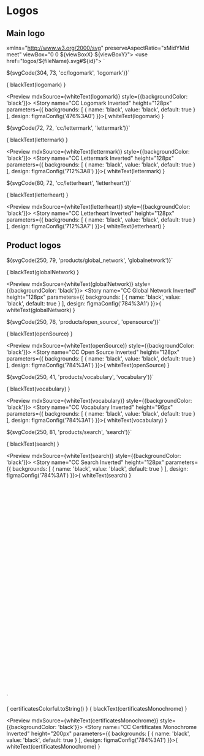 
<Meta title="Assets/Logos" />

# Logos

## Main logo

  xmlns="http://www.w3.org/2000/svg"
  preserveAspectRatio="xMidYMid meet"
  viewBox="0 0 ${viewBoxX} ${viewBoxY}">
  <use href="logos/${fileName}.svg#${id}"></use>
</svg>`



${svgCode(304, 73, 'cc/logomark', 'logomark')}`

<Preview mdxSource={blackText(logomark)}>
  <Story name="CC Logomark" height="128px" parameters={{
    design: figmaConfig('1%3A13')
  }}>{
    blackText(logomark)
  }</Story>
</Preview>

<Preview mdxSource={whiteText(logomark)} style={{backgroundColor: 'black'}}>
  <Story name="CC Logomark Inverted" height="128px" parameters={{
    backgrounds: [
      { name: 'black', value: 'black', default: true }
    ],
    design: figmaConfig('476%3A0')
  }}>{
    whiteText(logomark)
  }</Story>
</Preview>

${svgCode(72, 72, 'cc/lettermark', 'lettermark')}`

<Preview mdxSource={blackText(lettermark)}>
  <Story name="CC Lettermark" height="128px" parameters={{
    design: figmaConfig('712%3A8')
  }}>{
    blackText(lettermark)
  }</Story>
</Preview>

<Preview mdxSource={whiteText(lettermark)} style={{backgroundColor: 'black'}}>
  <Story name="CC Lettermark Inverted" height="128px" parameters={{
    backgrounds: [
      { name: 'black', value: 'black', default: true }
    ],
    design: figmaConfig('712%3A8')
  }}>{
    whiteText(lettermark)
  }</Story>
</Preview>

${svgCode(80, 72, 'cc/letterheart', 'letterheart')}`

<Preview mdxSource={blackText(letterheart)}>
  <Story name="CC Letterheart" height="128px" parameters={{
    design: figmaConfig('712%3A7')
  }}>{
    blackText(letterheart)
  }</Story>
</Preview>

<Preview mdxSource={whiteText(letterheart)} style={{backgroundColor: 'black'}}>
  <Story name="CC Letterheart Inverted" height="128px" parameters={{
    backgrounds: [
      { name: 'black', value: 'black', default: true }
    ],
    design: figmaConfig('712%3A7')
  }}>{
    whiteText(letterheart)
  }</Story>
</Preview>

## Product logos

${svgCode(250, 79, 'products/global_network', 'globalnetwork')}`

<Preview mdxSource={blackText(globalNetwork)}>
  <Story name="CC Global Network" height="128px" parameters={{
    design: figmaConfig('784%3A1')
  }}>{
    blackText(globalNetwork)
  }</Story>
</Preview>

<Preview mdxSource={whiteText(globalNetwork)} style={{backgroundColor: 'black'}}>
  <Story name="CC Global Network Inverted" height="128px" parameters={{
    backgrounds: [
      { name: 'black', value: 'black', default: true }
    ],
    design: figmaConfig('784%3A1')
  }}>{
    whiteText(globalNetwork)
  }</Story>
</Preview>

${svgCode(250, 76, 'products/open_source', 'opensource')}`

<Preview mdxSource={blackText(openSource)}>
  <Story name="CC Open Source" height="128px" parameters={{
    design: figmaConfig('784%3A1')
  }}>{
    blackText(openSource)
  }</Story>
</Preview>

<Preview mdxSource={whiteText(openSource)} style={{backgroundColor: 'black'}}>
  <Story name="CC Open Source Inverted" height="128px" parameters={{
    backgrounds: [
      { name: 'black', value: 'black', default: true }
    ],
    design: figmaConfig('784%3A1')
  }}>{
    whiteText(openSource)
  }</Story>
</Preview>

${svgCode(250, 41, 'products/vocabulary', 'vocabulary')}`

<Preview mdxSource={blackText(vocabulary)}>
  <Story name="CC Vocabulary" height="96px" parameters={{
    design: figmaConfig('784%3A1')
  }}>{
     blackText(vocabulary)
  }</Story>
</Preview>

<Preview mdxSource={whiteText(vocabulary)} style={{backgroundColor: 'black'}}>
  <Story name="CC Vocabulary Inverted" height="96px" parameters={{
    backgrounds: [
      { name: 'black', value: 'black', default: true }
    ],
    design: figmaConfig('784%3A1')
  }}>{
    whiteText(vocabulary)
  }</Story>
</Preview>

${svgCode(250, 81, 'products/search', 'search')}`

<Preview mdxSource={blackText(search)}>
  <Story name="CC Search" height="128px" parameters={{
    design: figmaConfig('784%3A1')
  }}>{
    blackText(search)
  }</Story>
</Preview>

<Preview mdxSource={whiteText(search)} style={{backgroundColor: 'black'}}>
  <Story name="CC Search Inverted" height="128px" parameters={{
    backgrounds: [
      { name: 'black', value: 'black', default: true }
    ],
    design: figmaConfig('784%3A1')
  }}>{
    whiteText(search)
  }</Story>
</Preview>

<svg
  xmlns="http://www.w3.org/2000/svg"
  preserveAspectRatio="xMidYMid meet"
  viewBox="0 0 160 174">
  <use href="logos/products/certificates.svg#certificates"></use>
  <use href="logos/products/certificates.svg#${type}_dots"></use>
</svg>`


<Preview mdxSource={certificatesColorful}>
  <Story name="CC Certificates Colorful" height="200px" parameters={{
    design: figmaConfig('784%3A1')
  }}>{
    certificatesColorful.toString()
  }</Story>
</Preview>


<Preview mdxSource={blackText(certificatesMonochrome)}>
  <Story name="CC Certificates Monochrome" height="200px" parameters={{
    design: figmaConfig('784%3A1')
  }}>{
    blackText(certificatesMonochrome)
  }</Story>
</Preview>

<Preview mdxSource={whiteText(certificatesMonochrome)} style={{backgroundColor: 'black'}}>
  <Story name="CC Certificates Monochrome Inverted" height="200px" parameters={{
    backgrounds: [
      { name: 'black', value: 'black', default: true }
    ],
    design: figmaConfig('784%3A1')
  }}>{
    whiteText(certificatesMonochrome)
  }</Story>
</Preview>
